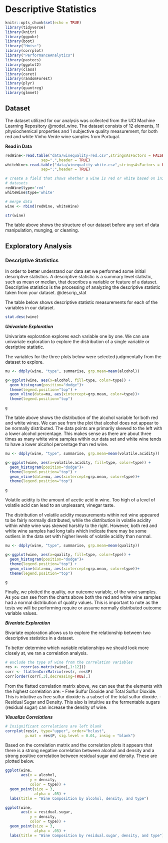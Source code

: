 # Descriptive Statistics

```r
knitr::opts_chunk$set(echo = TRUE)
library(tidyverse)
library(knitr)
library(ggpubr)
library(boot)
library("Hmisc")
library(corrplot)
library("PerformanceAnalytics")
library(pastecs)
library(ggplot2)
library(class)
library(caret)
library(randomForest)
library(plyr)
library(quantreg)
library(glmnet)
```


## Dataset

The dataset utilized for our analysis was collected from the UCI Machine Learning Repository @model_wine. The dataset consists of 12 elements, 11 physiochemical properties and 1 subjective quality measurement, for both red and white Vinho Verde wine samples from Portugal.


**Read in Data**

```r
redWine<-read.table("data/winequality-red.csv",stringsAsFactors = FALSE,
                sep=",",header = TRUE)
whiteWine<-read.table("data/winequality-white.csv",stringsAsFactors = FALSE,
                sep=";",header = TRUE)

# create a field that shows whether a wine is red or white based on initial 
# datasets
redWine$type='red'
whiteWine$type='white'

# merge data
wine <- rbind(redWine, whiteWine)

str(wine)
```

The table above shows the structure of our dataset before any sort of data manipulation, munging, or cleaning. 

## Exploratory Analysis

### Descriptive Statistics

In order to better understand our data set we performed some initial descriptive statistics. A descriptive statistic is a summary level statistic, such as mean or median, that describes a variable or feature of a dataset. Descriptive statistics is the processing of analyzing the descriptive statistic taken from your dataset. @descrip_stat


The table below shows descriptive statistic measurements for each of the variables in our dataset. 

```r
stat.desc(wine)
```

***Univariate Exploration***

Univariate exploration explores each variable one by one. We can use univariate exploration to explore the distribution of a single variable or desriptive statistic. 

The variables for the three plots below were selected judgmentally from the dataset to explore. 

```r

mu <- ddply(wine, "type", summarise, grp.mean=mean(alcohol))

g<-ggplot(wine, aes(x=alcohol, fill=type, color=type)) +
  geom_histogram(position="dodge")+
  theme(legend.position="top") + 
  geom_vline(data=mu, aes(xintercept=grp.mean, color=type))+
  theme(legend.position="top")

g
```

The table above shows the distribution of the alcohol variable for both red and white wines.  We can see from the plot that alcohol does not appear to be normally distributed.  The data points are primarily skewed to the left with a lower alcohol percentage. This makes sense as there are about three times as many white wine samples within our data set and white wine tends to have a lower alcohol percentage than red wine. 


```r

mu <- ddply(wine, "type", summarise, grp.mean=mean(volatile.acidity))

g<-ggplot(wine, aes(x=volatile.acidity, fill=type, color=type)) +
  geom_histogram(position="dodge")+
  theme(legend.position="top") + 
  geom_vline(data=mu, aes(xintercept=grp.mean, color=type))+
  theme(legend.position="top")

g
```

Volatile acidity is the amount of acetic acid in wine.  Too high of a level of volatile acid can lead to an unpleasant, vinegar taste.

The distribution of volatile acidity measurements within red wine appeared to be fairly normally distributed, while the distribution in volatile acidity within white wine was skewed harshly to the right. However, both red and white wine samples had long tails which indicate there may be some outliers in the data set with higher levels of volatile acidity than normal. 


```r

mu <- ddply(wine, "type", summarise, grp.mean=mean(quality))

g<-ggplot(wine, aes(x=quality, fill=type, color=type)) +
  geom_histogram(position="dodge")+
  theme(legend.position="top") + 
  geom_vline(data=mu, aes(xintercept=grp.mean, color=type))+
  theme(legend.position="top")

g
```

Finally, we plotted the quality, our outcome variable, of the wine samples.  As you can see from the charts above both the red and white wine samples had a normal distribution of quality values. This is important to note as the tests we will be performing require or assume normally distributed outcome variable values. 

***Bivariate Exploration***

Bivariate exploration allows us to explore the relationship between two descriptive statistics in a dataset. 

To better determine which variable relationships we should look more closely at, we ran a correlation analysis.  

```r

# exclude the type of wine from the correlation variables 
res <- rcorr(as.matrix(wine[,1:12]))
corr <- flattenCorrMatrix(res$r, res$P)
corr[order(corr[,3],decreasing=TRUE),]

```

From the flatted correlation matrix above, we can see that the elements with the highest correlation are:
- Free Sulfur Dioxide and Total Sulfur Dioxide.  This is intuitive as free sulfur dioxide is a subset of the total sulfur dioxide.
- Residual Sugar and Density. This also is intuitive as the fermentable sugars (residual sugar) can increase the density of wine. 


***Visualize Correlations***

```r

# Insignificant correlations are left blank
corrplot(res$r, type="upper", order="hclust", 
         p.mat = res$P, sig.level = 0.01, insig = "blank")
```

Based on the correlation matrix and the correlation plots it appears that there is a strong negative correlation between alcohol and density and a strong positive correlation between residual sugar and density.  These are plotted below. 


```r

ggplot(wine, 
       aes(x = alcohol, 
           y = density, 
           color = type)) +
  geom_point(size = 3, 
             alpha = .05) +
  labs(title = "Wine Composition by alcohol, density, and type")
```
```r

ggplot(wine, 
       aes(x = residual.sugar, 
           y = density, 
           color = type)) +
  geom_point(size = 3, 
             alpha = .05) +
  labs(title = "Wine Composition by residual.sugar, density, and type")
```



